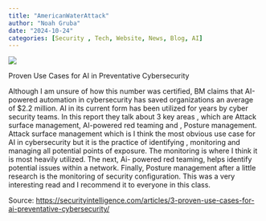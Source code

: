 ```yaml
---
title: "AmericanWaterAttack"
author: "Noah Gruba"
date: "2024-10-24"
categories: [Security , Tech, Website, News, Blog, AI]
---
```


![](images/clipboard-2108945419.png)

Proven Use Cases for AI in Preventative Cybersecurity

Although I am unsure of how this number was certified, BM claims that AI-powered automation in cybersecurity has saved organizations an average of \$2.2 million. AI in its current form has been utilized for years by cyber security teams. In this report they talk about 3 key areas , which are Attack surface management, AI-powered red teaming and , Posture management. Attack surface management which is I think the most obvious use case for AI in cybersecurity but it is the practice of identifying , monitoring and managing all potential points of exposure. The monitoring is where I think it is most heavily utilized. The next, Ai- powered red teaming, helps identify potential issues within a network. Finally, Posture management after a little research is the monitoring of security configuration. This was a very interesting read and I recommend it to everyone in this class.

Source: <https://securityintelligence.com/articles/3-proven-use-cases-for-ai-preventative-cybersecurity/>
